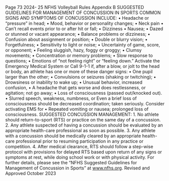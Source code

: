 Page 73 2024- 25 NFHS Volleyball Rules Appendix B SUGGESTED GUIDELINES FOR MANAGEMENT OF CONCUSSION IN SPORTS COMMON SIGNS AND SYMPTOMS OF CONCUSSION INCLUDE: • Headache or “pressure” in head; • Mood, behavior or personality changes; • Neck pain • Can’t recall events prior to or after hit or fall; • Dizziness • Nausea; • Dazed or stunned or vacant appearance; • Balance problems or dizziness; • Confusion about assignment or position; • Double or blurry vision; • Forgetfulness; • Sensitivity to light or noise; • Uncertainty of game, score, or opponent; • Feeling sluggish, hazy, foggy or groggy; • Clumsy movements; • Concentration or memory problems; • Slow response to questions; • Emotions of “not feeling right” or “feeling down.” Activate the Emergency Medical System or Call 9-1-1 if, after a blow, or jolt to the head or body, an athlete has one or more of these danger signs: • One pupil larger than the other; • Convulsions or seizures (shaking or twitching); • Drowsiness or inability to wake up; • Unusual behavior, increased confusion, • A headache that gets worse and does restlessness, or agitation; not go away; • Loss of consciousness (passed out/knocked out). • Slurred speech, weakness, numbness, or Even a brief loss of consciousness should be decreased coordination; taken seriously. Consider activating EMS for • Repeated vomiting or nausea; prolonged loss of consciousness. SUGGESTED CONCUSSION MANAGEMENT: 1. No athlete should return-to-sport (RTS) or practice on the same day of a concussion. 2. Any athlete suspected of having a concussion should be evaluated by an appropriate health-care professional as soon as possible. 3. Any athlete with a concussion should be medically cleared by an appropriate health-care professional prior to resuming participation in any practice or competition. 4. After medical clearance, RTS should follow a step-wise protocol with provisions for delayed RTS based upon return of any signs or symptoms at rest, while doing school work or with physical activity. For further details, please see the “NFHS Suggested Guidelines for Management of Concussion in Sports” at www.nfhs.org. Revised and Approved October 2023
